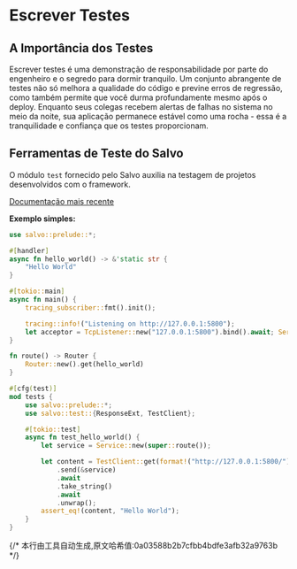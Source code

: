 # Escrever Testes

## A Importância dos Testes

Escrever testes é uma demonstração de responsabilidade por parte do engenheiro e o segredo para dormir tranquilo. Um conjunto abrangente de testes não só melhora a qualidade do código e previne erros de regressão, como também permite que você durma profundamente mesmo após o deploy. Enquanto seus colegas recebem alertas de falhas no sistema no meio da noite, sua aplicação permanece estável como uma rocha - essa é a tranquilidade e confiança que os testes proporcionam.

## Ferramentas de Teste do Salvo

O módulo `test` fornecido pelo Salvo auxilia na testagem de projetos desenvolvidos com o framework.

[Documentação mais recente](https://docs.rs/salvo_core/latest/salvo_core/test/index.html)

**Exemplo simples:**

```rust
use salvo::prelude::*;

#[handler]
async fn hello_world() -> &'static str {
    "Hello World"
}

#[tokio::main]
async fn main() {
    tracing_subscriber::fmt().init();

    tracing::info!("Listening on http://127.0.0.1:5800");
    let acceptor = TcpListener::new("127.0.0.1:5800").bind().await; Server::new(acceptor).serve(route()).await;
}

fn route() -> Router {
    Router::new().get(hello_world)
}

#[cfg(test)]
mod tests {
    use salvo::prelude::*;
    use salvo::test::{ResponseExt, TestClient};

    #[tokio::test]
    async fn test_hello_world() {
        let service = Service::new(super::route());

        let content = TestClient::get(format!("http://127.0.0.1:5800/"))
            .send(&service)
            .await
            .take_string()
            .await
            .unwrap();
        assert_eq!(content, "Hello World");
    }
}
```
{/* 本行由工具自动生成,原文哈希值:0a03588b2b7cfbb4bdfe3afb32a9763b */}